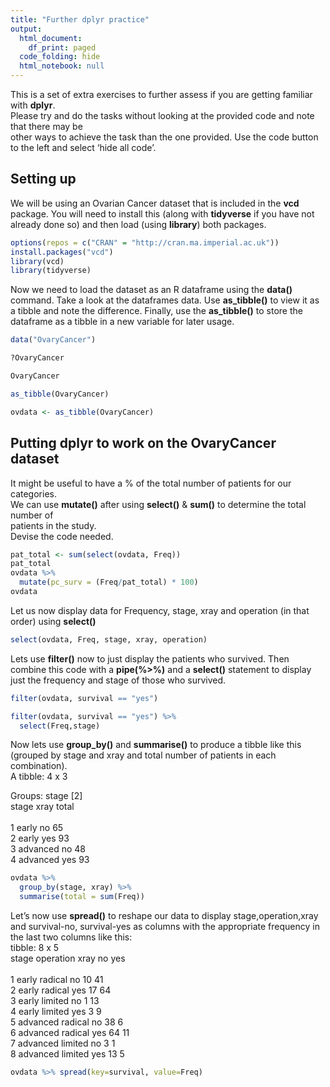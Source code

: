 ```yaml
---
title: "Further dplyr practice"
output:
  html_document:
    df_print: paged
  code_folding: hide
  html_notebook: null
---
```


This is a set of extra exercises to further assess if you are getting familiar with **dplyr**.   
Please try and do the tasks without looking at the provided code and note that there may be    
other ways to achieve the task than the one provided. Use the code button to the left and    select 'hide all code'.    

## Setting up

We will be using an Ovarian Cancer dataset that is included in the **vcd** package. You will need to install this (along with **tidyverse** if you have not already done so) and then load (using **library**) both packages.

```r
options(repos = c("CRAN" = "http://cran.ma.imperial.ac.uk"))
install.packages("vcd")
library(vcd)
library(tidyverse)
```

Now we need to load the dataset as an R dataframe using the **data()** command.
Take a look at the dataframes data. Use **as_tibble()** to view it as a tibble and
note the difference. Finally, use the **as_tibble()** to store the dataframe as a tibble
in a new variable for later usage.
```r
data("OvaryCancer")

?OvaryCancer

OvaryCancer

as_tibble(OvaryCancer)

ovdata <- as_tibble(OvaryCancer)
```
## Putting dplyr to work on the OvaryCancer dataset   
It might be useful to have a % of the total number of patients for our categories.  
We can use **mutate()** after using **select()** & **sum()** to determine the total number of   
patients in the study.    
Devise the code needed.    
```r
pat_total <- sum(select(ovdata, Freq))
pat_total
ovdata %>%
  mutate(pc_surv = (Freq/pat_total) * 100)
ovdata
```

Let us now display data for Frequency, stage, xray and operation (in that order) using **select()**
```r
select(ovdata, Freq, stage, xray, operation)
```
Lets use **filter()** now to just display the patients who survived. Then combine this code with a **pipe(%>%)** and a **select()** statement to display just the frequency and stage of those who survived.
```r
filter(ovdata, survival == "yes")

filter(ovdata, survival == "yes") %>%
  select(Freq,stage)
```
Now lets use **group_by()** and **summarise()** to produce a tibble like this (grouped by stage and xray and total number of patients in each combination).    
A tibble: 4 x 3   
   
Groups:   stage [2]    
stage    xray  total    
<fct>    <fct> <dbl>    
  1 early    no       65    
2 early    yes      93    
3 advanced no       48    
4 advanced yes      93    
```r
ovdata %>%
  group_by(stage, xray) %>%
  summarise(total = sum(Freq))
```
Let's now use **spread()** to reshape our data to display stage,operation,xray and survival-no, survival-yes as columns with the appropriate frequency in the last two columns like this:    
 tibble: 8 x 5    
  stage    operation xray     no   yes    
  <fct>    <fct>     <fct> <dbl> <dbl>    
1 early    radical   no       10    41    
2 early    radical   yes      17    64    
3 early    limited   no        1    13    
4 early    limited   yes       3     9    
5 advanced radical   no       38     6    
6 advanced radical   yes      64    11    
7 advanced limited   no        3     1    
8 advanced limited   yes      13     5    
```r
ovdata %>% spread(key=survival, value=Freq)
```

